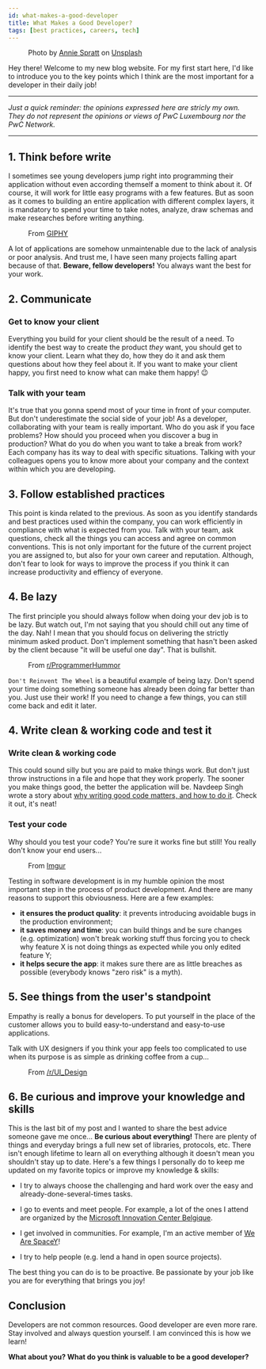 ```yaml
---
id: what-makes-a-good-developer
title: What Makes a Good Developer?
tags: [best practices, careers, tech]
---
```


<Figure data={{src:'/img/what-makes-a-good-developer.jpg', type:'image'}}>
  Photo by <a target='_blank' href='https://unsplash.com/@anniespratt'>Annie Spratt</a> on <a href='https://unsplash.com/'>Unsplash</a>
</Figure>
Hey there! Welcome to my new blog website. For my first start here, I'd like to introduce you to the key points which I think are the most important for a developer in their daily job!

<!--truncate-->

___

*Just a quick reminder: the opinions expressed here are stricly my own. They do not represent the opinions or views of PwC Luxembourg nor the PwC Network.*
___

## 1. Think before write
I sometimes see young developers jump right into programming their application without even according themself a moment to think about it. Of course, it will work for little easy programs with a few features. But as soon as it comes to building an entire application with different complex layers, it is mandatory to spend your time to take notes, analyze, draw schemas and make researches before writing anything.

<Figure data={{ id: '1', src:'https://giphy.com/embed/Ph6mVLp87pCVCkHOBQ', type: 'html', width: '100%', height: '100%', 
title: 'Looking Logan Lerman GIF By Hunters', style: {position:'absolute'}, allowFullScreen: true, frameBorder:"0", className: 'giphy-embed' }}>
  From <a href="https://giphy.com/gifs/HuntersOnPrime-entertainment-monkeypaw-monkeypawproductions-Ph6mVLp87pCVCkHOBQ">GIPHY</a>
</Figure>

A lot of applications are somehow unmaintenable due to the lack of analysis or poor analysis. And trust me, I have seen many projects falling apart because of that. **Beware, fellow developers!** You always want the best for your work.

## 2. Communicate
### Get to know your client
Everything you build for your client should be the result of a need. To identify the best way to create the product _they_ want, you should get to know your client. Learn  what they do, how they do it and ask them questions about how they feel about it. If you want to make your client happy, you first need to know what can make them happy! :wink:

### Talk with your team
It's true that you gonna spend most of your time in front of your computer. But don't underestimate the social side of your job! As a developer, collaborating with your team is really important.
Who do you ask if you face problems? How should you proceed when you discover a bug in production? What do you do when you want to take a break from work? Each company has its way to deal with specific situations. Talking with your colleagues opens you to know more about your company and the context within which you are developing. 

## 3. Follow established practices
This point is kinda related to the previous. As soon as you identify standards and best practices used within the company, you can work efficiently in compliance with what is expected from you. Talk with your team, ask questions, check all the things you can access and agree on common conventions. This is not only important for the future of the current project you are assigned to, but also for your own career and reputation.
Although, don't fear to look for ways to improve the process if you think it can increase productivity and effiency of everyone.

## 4. Be lazy
The first principle you should always follow when doing your dev job is to be lazy. But watch out, I'm not saying that you should chill out any time of the day. Nah! I mean that you should focus on delivering the strictly minimum asked product. Don't implement something that hasn't been asked by the client because "it will be useful one day". That is bullshit. 

<Figure data={{src: 'https://i.imgur.com/qbDVKh7.png', type:'image'}}>
  From <a href='https://www.reddit.com/r/ProgrammerHumor/comments/cgtk7s/theres_no_need_to_reinvent_the_wheel_oc/'>r/ProgrammerHummor</a>
</Figure>

`Don't Reinvent The Wheel` is a beautiful example of being lazy. Don't spend your time doing something someone has already been doing far better than you. Just use their work! If you need to change a few things, you can still come back and edit it later.

## 4. Write clean & working code and test it
### Write clean & working code
This could sound silly but you are paid to make things work. But don't just throw instructions in a file and hope that they work properly. The sooner you make things good, the better the application will be. Navdeep Singh wrote a story about <a href="https://medium.com/better-programming/good-code-vs-bad-code-35624b4e91bc">why writing good code matters, and how to do it</a>. Check it out, it's neat!

### Test your code
Why should you test your code? You're sure it works fine but still! You really don't know your end users...

<Figure data={{src: 'https://i.imgur.com/mva14iu.jpg', type: 'image', style: {margin: '0 auto'} }}>
  From <a href='https://imgur.com/gallery/Zc1BDHB'>Imgur</a>
</Figure>

Testing in software development is in my humble opinion the most important step in the process of product development. And there are many reasons to support this obviousness. Here are a few examples:
- **it ensures the product quality**: it prevents introducing avoidable bugs in the production environment;
- **it saves money and time**: you can build things and be sure changes (e.g. optimization) won't break working stuff thus forcing you to check why feature X is not doing things as expected while you only edited feature Y;
- **it helps secure the app**: it makes sure there are as little breaches as possible (everybody knows "zero risk" is a myth).

## 5. See things from the user's standpoint 
Empathy is really a bonus for developers. To put yourself in the place of the customer allows you to build easy-to-understand and easy-to-use applications. 

Talk with UX designers if you think your app feels too complicated to use when its purpose is as simple as drinking coffee from a cup...

<Figure data={{src:'https://i.redd.it/fb6xxzrrtfr21.png', type: 'image' }}>
  From <a href='https://www.reddit.com/r/UI_Design/comments/bblxum/ui_vs_ux/'>/r/UI_Design</a>
</Figure>

## 6. Be curious and improve your knowledge and skills
This is the last bit of my post and I wanted to share the best advice someone gave me once... **Be curious about everything!** There are plenty of things and everyday brings a full new set of libraries, protocols, etc. There isn't enough lifetime to learn all on everything although it doesn't mean you shouldn't stay up to date. Here's a few things I personally do to keep me updated on my favorite topics or improve my knowledge & skills:
- I try to always choose the challenging and hard work over the easy and already-done-several-times tasks.

- I go to events and meet people. 
For example, a lot of the ones I attend are organized by the <a target='_blank' href='http://www.mic-belgique.be/'>Microsoft Innovation Center Belgique</a>.

- I get involved in communities. 
For example, I'm an active member of <a target='_blank' href="https://github.com/wearespacey">We Are SpaceY</a>!

- I try to help people (e.g. lend a hand in open source projects).

The best thing you can do is to be proactive. Be passionate by your job like you are for everything that brings you joy!

## Conclusion
Developers are not common resources. Good developer are even more rare. Stay involved and always question yourself. I am convinced this is how we learn!

**What about you? What do you think is valuable to be a good developer?**